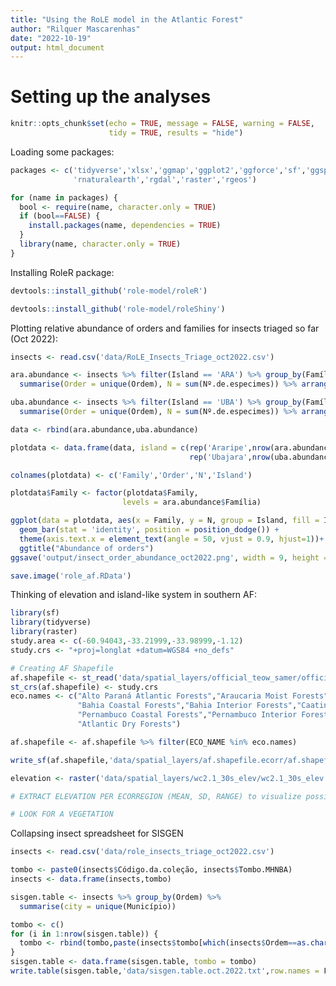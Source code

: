 ```yaml
---
title: "Using the RoLE model in the Atlantic Forest"
author: "Rilquer Mascarenhas"
date: "2022-10-19"
output: html_document
---
```


# Setting up the analyses

```r
knitr::opts_chunk$set(echo = TRUE, message = FALSE, warning = FALSE,
                      tidy = TRUE, results = "hide")
```

Loading some packages:

```r
packages <- c('tidyverse','xlsx','ggmap','ggplot2','ggforce','sf','ggspatial',
              'rnaturalearth','rgdal','raster','rgeos')

for (name in packages) {
  bool <- require(name, character.only = TRUE)
  if (bool==FALSE) {
    install.packages(name, dependencies = TRUE)
  }
  library(name, character.only = TRUE)
}
```

Installing RoleR package:

```r

devtools::install_github('role-model/roleR')

devtools::install_github('role-model/roleShiny')

```

Plotting relative abundance of orders and families for insects triaged so far (Oct 2022):

```r

insects <- read.csv('data/RoLE_Insects_Triage_oct2022.csv')

ara.abundance <- insects %>% filter(Island == 'ARA') %>% group_by(Família) %>%
  summarise(Order = unique(Ordem), N = sum(Nº.de.especimes)) %>% arrange(desc(N))

uba.abundance <- insects %>% filter(Island == 'UBA') %>% group_by(Família) %>%
  summarise(Order = unique(Ordem), N = sum(Nº.de.especimes)) %>% arrange(desc(N))

data <- rbind(ara.abundance,uba.abundance)

plotdata <- data.frame(data, island = c(rep('Araripe',nrow(ara.abundance)),
                                        rep('Ubajara',nrow(uba.abundance))))

colnames(plotdata) <- c('Family','Order','N','Island')

plotdata$Family <- factor(plotdata$Family,
                         levels = ara.abundance$Família)

ggplot(data = plotdata, aes(x = Family, y = N, group = Island, fill = Island))+
  geom_bar(stat = 'identity', position = position_dodge()) + 
  theme(axis.text.x = element_text(angle = 50, vjust = 0.9, hjust=1))+
  ggtitle("Abundance of orders")
ggsave('output/insect_order_abundance_oct2022.png', width = 9, height = 7)

save.image('role_af.RData')
```

Thinking of elevation and island-like system in southern AF:

```r
library(sf)
library(tidyverse)
library(raster)
study.area <- c(-60.94043,-33.21999,-33.98999,-1.12)
study.crs <- "+proj=longlat +datum=WGS84 +no_defs"

# Creating AF Shapefile
af.shapefile <- st_read('data/spatial_layers/official_teow_samer/official_teow_samer.shp')
st_crs(af.shapefile) <- study.crs
eco.names <- c("Alto Paraná Atlantic Forests","Araucaria Moist Forests",
               "Bahia Coastal Forests","Bahia Interior Forests","Caatinga Enclaves Moist Forests",
               "Pernambuco Coastal Forests","Pernambuco Interior Forests","Serra Do Mar Coastal Forests",
               "Atlantic Dry Forests")

af.shapefile <- af.shapefile %>% filter(ECO_NAME %in% eco.names)

write_sf(af.shapefile,'data/spatial_layers/af.shapefile.ecorr/af.shapefile.ecorr.shp')

elevation <- raster('data/spatial_layers/wc2.1_30s_elev/wc2.1_30s_elev.tif')

# EXTRACT ELEVATION PER ECORREGION (MEAN, SD, RANGE) to visualize possible community differences

# LOOK FOR A VEGETATION

```

Collapsing insect spreadsheet for SISGEN

```r

insects <- read.csv('data/role_insects_triage_oct2022.csv')

tombo <- paste0(insects$Código.da.coleção, insects$Tombo.MHNBA)
insects <- data.frame(insects,tombo)

sisgen.table <- insects %>% group_by(Ordem) %>%
  summarise(city = unique(Município))

tombo <- c()
for (i in 1:nrow(sisgen.table)) {
  tombo <- rbind(tombo,paste(insects$tombo[which(insects$Ordem==as.character(sisgen.table[i,1]) & insects$Município==as.character(sisgen.table[i,2]))],collapse = ', '))
}
sisgen.table <- data.frame(sisgen.table, tombo = tombo)
write.table(sisgen.table,'data/sisgen.table.oct.2022.txt',row.names = F, col.names = T, quote = F, sep='\t')
```
